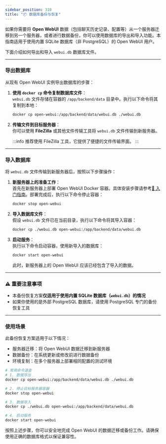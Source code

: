 ```yaml
---
sidebar_position: 310 
title: "📦 数据库备份与恢复"
---
```


如果你需要将 **Open WebUI** 数据（包括聊天历史记录、配置等）从一个服务器迁移到另一个服务器，或者进行数据备份，你可以使用数据库的导出和导入功能。本指南适用于使用内置 SQLite 数据库（非 PostgreSQL）的 Open WebUI 用户。

下面介绍如何导出和导入 `webui.db` 数据库文件。

---

### 导出数据库

从现有 Open WebUI 实例导出数据库的步骤：

1. **使用 `docker cp` 命令复制数据库文件**：  
   `webui.db` 文件存储在容器的 `/app/backend/data` 目录中。执行以下命令将其复制到本地：  
   ```bash
   docker cp open-webui:/app/backend/data/webui.db ./webui.db
   ```

2. **传输文件到目标服务器**：  
   你可以使用 **FileZilla** 或其他文件传输工具将 `webui.db` 文件传输到新服务器。

   :::info
   推荐使用 FileZilla 工具，它提供了便捷的文件传输界面。
   :::

---

### 导入数据库

将 `webui.db` 文件传输到新服务器后，按照以下步骤操作：

1. **新服务器上的准备工作**：  
   首先在新服务器上部署 Open WebUI Docker 容器。具体安装步骤请参考[🚀 入门指南](/getting-started)。部署完成后，执行以下命令停止容器：
   ```bash
   docker stop open-webui
   ```

2. **导入数据库文件**：  
   假设 `webui.db` 文件已在当前目录，执行以下命令将其导入容器：
   ```bash
   docker cp ./webui.db open-webui:/app/backend/data/webui.db
   ```

3. **启动服务**：  
   执行以下命令启动容器，使用新导入的数据库：
   ```bash
   docker start open-webui
   ```

   此时，新服务器上的 Open WebUI 应该已经包含了导入的数据。

---

### ⚠️ 重要注意事项

- 本备份恢复方案**仅适用于使用内置 SQLite 数据库（`webui.db`）的情况**
- 如果你使用的是外部 PostgreSQL 数据库，请使用 PostgreSQL 专门的备份恢复工具

---

### 使用场景

此备份恢复方案适用于以下情况：

- 服务器迁移：将 Open WebUI 数据迁移到新服务器
- 数据备份：在系统更新或修改前进行数据备份
- 环境复制：在多个服务器上部署相同配置的测试环境

```bash
# 常用命令速查
# 1. 数据导出
docker cp open-webui:/app/backend/data/webui.db ./webui.db

# 2. 停止目标服务器容器
docker stop open-webui

# 3. 数据导入
docker cp ./webui.db open-webui:/app/backend/data/webui.db

# 4. 启动服务
docker start open-webui
```

按照上述步骤，你可以安全地完成 Open WebUI 的数据迁移或备份工作。请确保使用正确的数据库格式以保证兼容性。